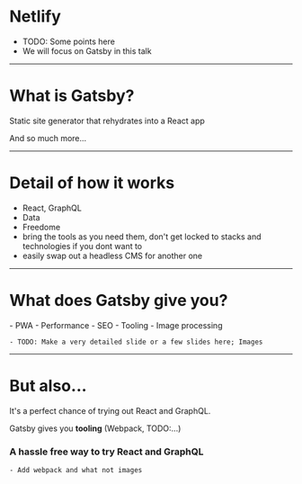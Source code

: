 
# Netlify

- TODO: Some points here
- We will focus on Gatsby in this talk

---

# What is Gatsby?

<Appear>Static site generator that rehydrates into a React app</Appear>

And so much more...

---

# Detail of how it works

- React, GraphQL
- Data
- Freedome
- bring the tools as you need them, don't get locked to stacks and technologies if you dont want to
- easily swap out a headless CMS for another one

---

# What does Gatsby give you?

<Appear>- PWA</Appear>
<Appear>- Performance</Appear>
<Appear>- SEO</Appear>
<Appear>- Tooling</Appear>
<Appear>- Image processing</Appear>

```notes
- TODO: Make a very detailed slide or a few slides here; Images
```

---

# But also...

It's a perfect chance of trying out React and GraphQL.

Gatsby gives you <strong>tooling</strong> (Webpack, TODO:...)

### <strong>A hassle free way to try React and GraphQL</strong>

```notes
- Add webpack and what not images
```
